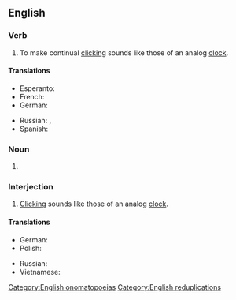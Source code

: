{{also|ticktock|tick tock}}
==English==
{{rf-sound example}}

===Verb===
{{en-verb|head=[[tick]]-[[tock]]}}

# To make continual [[click]]ing sounds like those of an analog [[clock]].

====Translations====
{{trans-top|make clicking sounds}}
* Esperanto: {{t|eo|tiktaki}}
* French: {{t+|fr|tictaquer}}
* German: {{t+|de|ticken}}
{{trans-mid}}
* Russian: {{t+|ru|тикать|impf}}, {{t|ru|тикают|n-p|impf}}
* Spanish: {{t|es|tictaquear}}
{{trans-bottom}}

===Noun===
{{en-noun}}

# {{alt form|en|tick tock}}

===Interjection===
{{en-interj}}

# [[click|Click]]ing sounds like those of an analog [[clock]].

====Translations====
{{trans-top|make clicking sounds}}
* German: {{t+|de|ticktack}}
* Polish: {{t|pl|tik-tak}}
{{trans-mid}}
* Russian: {{t+|ru|тик-так}}
* Vietnamese: {{t+|vi|tích tắc}}
{{trans-bottom}}

[[Category:English onomatopoeias]]
[[Category:English reduplications]]
{{c|en|Sounds}}